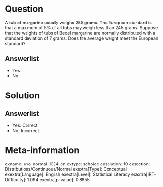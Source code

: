 Question
========

A tub of margarine usually weighs 250 grams. The European standard is that a maximum of 5% of all tubs may weigh less than 245 grams. Suppose that the weights of tubs of Becel margarine are normally distributed with a standard deviation of 7 grams. Does the average weight meet the European standard?

Answerlist
----------

* Yes
* No

Solution
========

Answerlist
----------

* Yes: Correct
* No: Incorrect

Meta-information
================
exname: uva-normal-1324-en
extype: schoice
exsolution: 10
exsection: Distributions/Continuous/Normal
exextra[Type]: Conceptual
exextra[Language]: English
exextra[Level]: Statistical Literacy
exextra[IRT-Difficulty]: 1.094
exextra[p-value]: 0.8855
